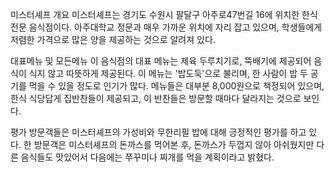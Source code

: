 미스터셰프
개요
미스터셰프는 경기도 수원시 팔달구 아주로47번길 16에 위치한 한식 전문 음식점이다. 아주대학교 정문과 매우 가까운 위치에 자리 잡고 있으며, 학생들에게 저렴한 가격으로 많은 양을 제공하는 것으로 알려져 있다​​.

대표메뉴 및 모든메뉴
이 음식점의 대표 메뉴는 제육 두루치기로, 뚝배기에 제공되어 음식이 식지 않고 따뜻하게 제공된다. 이 메뉴는 '밥도둑'으로 불리며, 한 사람이 밥 두 공기를 먹을 수 있을 정도로 인기가 많다. 메뉴들은 대부분 8,000원으로 책정되어 있으며, 한식 식당답게 집반찬들이 제공되고, 이 반찬들은 방문할 때마다 달라지는 것으로 보인다​.

평가
방문객들은 미스터셰프의 가성비와 무한리필 밥에 대해 긍정적인 평가를 하고 있다. 한 방문객은 미스터셰프의 돈까스를 먹어본 후, 돈까스가 두껍지 않아 아쉬웠지만 다른 음식들도 맛있어서 다음에는 쭈꾸미나 찌개를 먹을 계획이라고 밝혔다​.